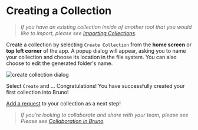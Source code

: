 # Creating a Collection 

> *If you have an existing collection inside of another tool that you would like to import, please see [Importing Collections](https://docs.usebruno.com/get-started/import-export-data/import-collections).*

Create a collection by selecting `Create Collection` from the **home screen** or **top left corner** of the app.
A popup dialog will appear, asking you to name your collection and choose its location in the file system. You can also choose to edit the generated folder's name.

![create collection dialog](/screenshots/new-collection.webp)

Select `Create` and ... Congratulations! You have successfully created your first collection into Bruno!

[Add a request](https://docs.usebruno.com/get-started/bruno-basics/create-a-request) to your collection as a next step! 

> *If you’re looking to collaborate and share with your team, please see Please see [Collaboration in Bruno](https://docs.usebruno.com/git-integration/overview).* 
